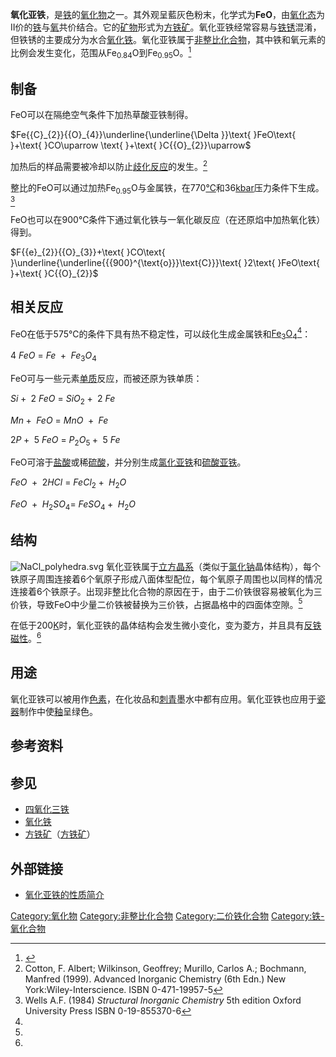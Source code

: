{{Chembox
| ImageFile = Iron(II) oxide.jpg
| ImageSize = 
| ImageFile2=Wüstite-xtal-3D-vdW.png
| IUPACName = Iron(II) oxide
| IUPACNameZh = 氧化铁(II)
| OtherNames = 氧化亚铁 (ferrous oxide)<br />一氧化铁 (iron monoxide)
| Section1 = {{Chembox Identifiers
| CASNo = 1345-25-1
| CASNo_Ref = {{cascite|correct|CAS}}
|  Abbreviations  =  
|  EINECS  =  
|  PubChem  =  
|  SMILES  =  
|  InChI  =  
|  RTECS  =  
|  MeSHName  = 
|  ChEBI  = 
|  KEGG  =  
|  ATCCode_prefix  =  
|  ATCCode_suffix  =  
|  ATC_Supplemental  = |  ChemSpiderID_Ref  = {{chemspidercite|correct|chemspider}}|  ChemSpiderID  =  14237
|  UNII_Ref  = {{fdacite|correct|FDA}}|  UNII  =  G7036X8B5H
|  InChIKey  =  UQSXHKLRYXJYBZ-WPTVXXAFAB
|  ChEBI_Ref  = {{ebicite|correct|EBI}}|  StdInChI_Ref  = {{stdinchicite|correct|chemspider}}|  StdInChI  =  1S/Fe.O
|  StdInChIKey_Ref  = {{stdinchicite|correct|chemspider}}|  StdInChIKey  =  UQSXHKLRYXJYBZ-UHFFFAOYSA-N
|  Gmelin  =  13590
}}
| Section2 = {{Chembox Properties
| Formula = FeO
| MolarMass = 71.85 
| Appearance = 
| Density = 5.7 g/cm³
| MeltingPt = 1370 °C (1643.15 K)
| Melting_notes = 
| BoilingPt = 3414 °C (3687.15 K)
| Boiling_notes = 
| Solubility = 不溶
| SolubleOther = 
| Solvent = 
| LogP = 
| VaporPressure = 
| HenryConstant = 
| AtmosphericOHRateConstant = 
| pKa = 
| pKb = }}
| Section3 = {{Chembox Structure
| CrystalStruct = 
| Coordination = 
| MolShape = }}
| Section4 = {{Chembox Thermochemistry
| DeltaHf = 
| DeltaHc = 
| Entropy = 
| HeatCapacity = }}
| Section5 = {{Chembox Pharmacology
| AdminRoutes = 
| Bioavail = 
| Metabolism = 
| HalfLife = 
| ProteinBound =
| Excretion = 
| Legal_status = 
| Legal_US = 
| Legal_UK = 
| Legal_AU = 
| Legal_CA = 
| PregCat = 
| PregCat_AU = 
| PregCat_US = }}
| Section6 = {{Chembox Explosive
| ShockSens = 
| FrictionSens = 
| ExplosiveV = 
| REFactor = }}
| Section7 = {{Chembox Hazards
| EUClass = 
| EUIndex = 
| MainHazards = 引火
| NFPA-H = 
| NFPA-F = 
| NFPA-R = 
| NFPA-O = 
| RPhrases = 
| SPhrases = 
| RSPhrases = 
| FlashPt = 
| Autoignition = 
| ExploLimits = 
| PEL = }}
| Section8 = {{Chembox Related
| OtherAnions = 
| OtherCations = 
| OtherFunctn = 
| Function = 
| OtherCpds = }}
}}

'''氧化亚铁'''，是[[铁|铁]]的[[氧化物|氧化物]]之一。其外观呈藍灰色粉末，化学式为'''FeO'''，由[[氧化态|氧化态]]为II价的[[铁|铁]]与[[氧|氧]]共价结合。它的[[矿物|矿物]]形式为[[方铁矿|方铁矿]]。氧化亚铁经常容易与[[铁锈|铁锈]]混淆，但铁锈的主要成分为水合[[氧化铁|氧化铁]]。氧化亚铁属于[[非整比化合物|非整比化合物]]，其中铁和氧元素的比例会发生变化，范围从Fe<sub>0.84</sub>O到Fe<sub>0.95</sub>O。<ref name = "Greenwood">{{Greenwood&Earnshaw}}</ref>

== 制备 ==
FeO可以在隔绝空气条件下加热草酸亚铁制得。

<math>Fe{{C}_{2}}{{O}_{4}}\underline{\underline{\Delta }}\text{ }FeO\text{ }+\text{ }CO\uparrow \text{ }+\text{ }C{{O}_{2}}\uparrow </math>

加热后的样品需要被冷却以防止[[歧化反应|歧化反应]]的发生。<ref>Cotton, F. Albert; Wilkinson, Geoffrey; Murillo, Carlos A.; Bochmann, Manfred (1999). Advanced Inorganic Chemistry (6th Edn.) New York:Wiley-Interscience. ISBN 0-471-19957-5</ref>


整比的FeO可以通过加热Fe<sub>0.95</sub>O与金属铁，在770[[℃|℃]]和36[[帕斯卡|kbar]]压力条件下生成。<ref name = "Wells"> Wells A.F. (1984) ''Structural Inorganic Chemistry'' 5th edition Oxford University Press ISBN 0-19-855370-6</ref>


FeO也可以在900℃条件下通过氧化铁与一氧化碳反应（在还原焰中加热氧化铁）得到。

<math>F{{e}_{2}}{{O}_{3}}+\text{ }CO\text{ }\underline{\underline{{{900}^{\text{o}}}\text{C}}}\text{ }2\text{ }FeO\text{ }+\text{ }C{{O}_{2}}</math>

== 相关反应 ==
FeO在低于575℃的条件下具有热不稳定性，可以歧化生成金属铁和[[四氧化三铁|Fe<sub>3</sub>O<sub>4</sub>]]<ref name = "Greenwood"/>：

<math>4\text{ }FeO\text{ = }Fe\text{ }+\text{ }F{{e}_{3}}{{O}_{4}}</math>

FeO可与一些元素[[单质|单质]]反应，而被还原为铁单质：

<math>Si+\text{ }2\text{ }FeO\text{ = }Si{{O}_{2}}+\text{ }2\text{ }Fe</math>

<math>Mn+\text{ }FeO\text{ = }MnO\text{ }+\text{ }Fe</math>

<math>2P+\text{ }5\text{ }FeO\text{ = }{{P}_{2}}{{O}_{5}}+\text{ }5\text{ }Fe</math>

FeO可溶于[[盐酸|盐酸]]或稀[[硫酸|硫酸]]，并分别生成[[氯化亚铁|氯化亚铁]]和[[硫酸亚铁|硫酸亚铁]]。

<math>FeO\text{ }+\text{ }2HCl\text{ = }FeC{{l}_{2}}+\text{ }{{H}_{2}}O</math>

<math>FeO\text{ }+\text{ }{{H}_{2}}S{{O}_{4}}\text{= }FeS{{O}_{4}}+\text{ }{{H}_{2}}O</math>

== 结构 ==
[[File:NaCl_polyhedra.svg|thumb]]
氧化亚铁属于[[立方晶系|立方晶系]]（类似于[[氯化钠|氯化钠]]晶体结构），每个铁原子周围连接着6个氧原子形成八面体型配位，每个氧原子周围也以同样的情况连接着6个铁原子。出现非整比化合物的原因在于，由于二价铁很容易被氧化为三价铁，导致FeO中少量二价铁被替换为三价铁，占据晶格中的四面体空隙。<ref name = "Wells"/>

在低于200[[热力学温标|K]]时，氧化亚铁的晶体结构会发生微小变化，变为菱方，并且具有[[反铁磁性|反铁磁性]]。<ref name = "Wells"/>

== 用途 ==
氧化亚铁可以被用作[[色素|色素]]，在化妆品和[[刺青|刺青]]墨水中都有应用。氧化亚铁也应用于[[瓷器|瓷器]]制作中使[[釉|釉]]呈绿色。

== 参考资料 ==
{{reflist}}

== 参见 ==
* [[四氧化三铁|四氧化三铁]]
* [[氧化铁|氧化铁]]
* [[方铁矿|方铁矿]]（[[方铁矿|方铁矿]]）

== 外部链接 ==
* [https://web.archive.org/web/20080517012717/http://ceramic-materials.com/cermat//oxide/feo.html 氧化亚铁的性质简介]
{{铁化合物}}
{{氧化物}}

[[Category:氧化物|Category:氧化物]]
[[Category:非整比化合物|Category:非整比化合物]]
[[Category:二价铁化合物|Category:二价铁化合物]]
[[Category:铁-氧化合物|Category:铁-氧化合物]]